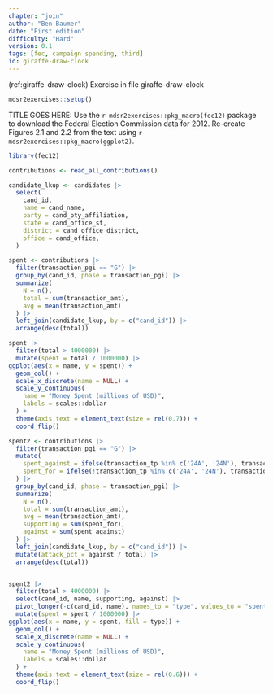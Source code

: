 ```yaml
---
chapter: "join"
author: "Ben Baumer"
date: "First edition"
difficulty: "Hard"
version: 0.1
tags: [fec, campaign spending, third]
id: giraffe-draw-clock 
---
```


(ref:giraffe-draw-clock) Exercise in file giraffe-draw-clock

```r
mdsr2exercises::setup()
```

TITLE GOES HERE: Use the `r mdsr2exercises::pkg_macro(fec12)` package to download the Federal Election Commission data for 2012. Re-create Figures 2.1 and 2.2 from the text using `r mdsr2exercises::pkg_macro(ggplot2)`. 

<!--begin-answer-->
```r
library(fec12)

contributions <- read_all_contributions()

candidate_lkup <- candidates |>
  select(
    cand_id,
    name = cand_name, 
    party = cand_pty_affiliation, 
    state = cand_office_st, 
    district = cand_office_district,
    office = cand_office,
  )

spent <- contributions |>
  filter(transaction_pgi == "G") |>
  group_by(cand_id, phase = transaction_pgi) |>
  summarize(
    N = n(), 
    total = sum(transaction_amt), 
    avg = mean(transaction_amt)
  ) |> 
  left_join(candidate_lkup, by = c("cand_id")) |>
  arrange(desc(total))
```

```r
spent |>
  filter(total > 4000000) |>
  mutate(spent = total / 1000000) |>
ggplot(aes(x = name, y = spent)) + 
  geom_col() + 
  scale_x_discrete(name = NULL) + 
  scale_y_continuous(
    name = "Money Spent (millions of USD)", 
    labels = scales::dollar
  ) + 
  theme(axis.text = element_text(size = rel(0.7))) +
  coord_flip()
```

```r
spent2 <- contributions |>
  filter(transaction_pgi == "G") |>
  mutate(
    spent_against = ifelse(transaction_tp %in% c('24A', '24N'), transaction_amt, 0), 
    spent_for = ifelse(!transaction_tp %in% c('24A', '24N'), transaction_amt, 0)
  ) |>
  group_by(cand_id, phase = transaction_pgi) |>
  summarize(
    N = n(), 
    total = sum(transaction_amt), 
    avg = mean(transaction_amt),
    supporting = sum(spent_for), 
    against = sum(spent_against)
  ) |>
  left_join(candidate_lkup, by = c("cand_id")) |>
  mutate(attack_pct = against / total) |>
  arrange(desc(total))


spent2 |>
  filter(total > 4000000) |>
  select(cand_id, name, supporting, against) |>
  pivot_longer(-c(cand_id, name), names_to = "type", values_to = "spent") |>
  mutate(spent = spent / 1000000) |>
ggplot(aes(x = name, y = spent, fill = type)) + 
  geom_col() + 
  scale_x_discrete(name = NULL) + 
  scale_y_continuous(
    name = "Money Spent (millions of USD)", 
    labels = scales::dollar
  ) + 
  theme(axis.text = element_text(size = rel(0.6))) +
  coord_flip()
```
<!--end-answer-->
